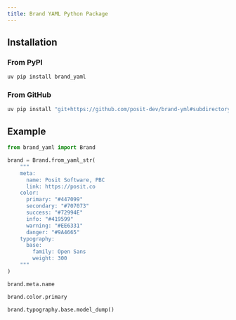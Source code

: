 ```yaml
---
title: Brand YAML Python Package
---
```


## Installation

### From PyPI

```bash
uv pip install brand_yaml
```

### From GitHub

```bash
uv pip install "git+https://github.com/posit-dev/brand-yml#subdirectory=pkg-py"
```

## Example

```python
from brand_yaml import Brand

brand = Brand.from_yaml_str(
    """
    meta:
      name: Posit Software, PBC
      link: https://posit.co
    color:
      primary: "#447099"
      secondary: "#707073"
      success: "#72994E"
      info: "#419599"
      warning: "#EE6331"
      danger: "#9A4665"
    typography:
      base:
        family: Open Sans
        weight: 300
    """
)
```

```python
brand.meta.name
```

```python
brand.color.primary
```

```python
brand.typography.base.model_dump()
```
